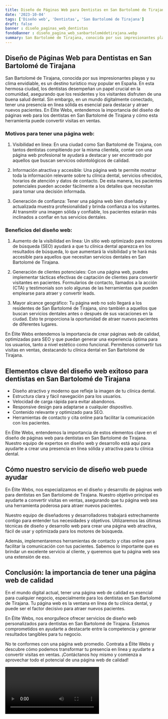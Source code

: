 ```yaml
---
title: Diseño de Páginas Web para Dentistas en San Bartolomé de Tirajana
date: '2023-10-04'
tags: ['Diseño web', 'Dentistas', 'San Bartolomé de Tirajana']
draft: false
banner : diseño_paginas_web_dentistas
fondoBanner : diseño_pagina_web_sanbartolomédetirajana.webp
summary: San Bartolomé de Tirajana, conocida por sus impresionantes playas y su clima envidiable, es un destino turístico muy popular en España. En esta hermosa ciudad, los dentistas desempeñan un papel crucial en la comunidad, asegurando que los residentes y los visitantes disfruten de una buena salud dental. Sin embargo, en un mundo digitalmente conectado, tener una presencia en línea sólida es esencial para destacar y atraer nuevos pacientes. En Élite Webs, entendemos la importancia del diseño de páginas web para los dentistas en San Bartolomé de Tirajana y cómo esta herramienta puede convertir visitas en ventas.
---
```


## Diseño de Páginas Web para Dentistas en San Bartolomé de Tirajana

San Bartolomé de Tirajana, conocida por sus impresionantes playas y su clima envidiable, es un destino turístico muy popular en España. En esta hermosa ciudad, los dentistas desempeñan un papel crucial en la comunidad, asegurando que los residentes y los visitantes disfruten de una buena salud dental. Sin embargo, en un mundo digitalmente conectado, tener una presencia en línea sólida es esencial para destacar y atraer nuevos pacientes. En Élite Webs, entendemos la importancia del diseño de páginas web para los dentistas en San Bartolomé de Tirajana y cómo esta herramienta puede convertir visitas en ventas.

### Motivos para tener una página web:

1. Visibilidad en línea: En una ciudad como San Bartolomé de Tirajana, con tantos dentistas compitiendo por la misma clientela, contar con una página web profesional te ayudará a destacar y ser encontrado por aquellos que buscan servicios odontológicos de calidad.

2. Información atractiva y accesible: Una página web te permite mostrar toda la información relevante sobre tu clínica dental, servicios ofrecidos, horarios de atención y datos de contacto. De esta manera, los pacientes potenciales pueden acceder fácilmente a los detalles que necesitan para tomar una decisión informada.

3. Generación de confianza: Tener una página web bien diseñada y actualizada muestra profesionalidad y brinda confianza a los visitantes. Al transmitir una imagen sólida y confiable, los pacientes estarán más inclinados a confiar en tus servicios dentales.

### Beneficios del diseño web:

1. Aumento de la visibilidad en línea: Un sitio web optimizado para motores de búsqueda (SEO) ayudará a que tu clínica dental aparezca en los resultados de búsqueda, lo que aumentará la visibilidad y te hará más accesible para aquellos que necesitan servicios dentales en San Bartolomé de Tirajana.

2. Generación de clientes potenciales: Con una página web, puedes implementar tácticas efectivas de captación de clientes para convertir visitantes en pacientes. Formularios de contacto, llamados a la acción (CTA) y testimonials son solo algunas de las herramientas que pueden emplearse para atraer y convertir leads.

3. Mayor alcance geográfico: Tu página web no solo llegará a los residentes de San Bartolomé de Tirajana, sino también a aquellos que buscan servicios dentales antes o después de sus vacaciones en la ciudad. Esto te proporciona la oportunidad de atraer nuevos pacientes de diferentes lugares.

En Élite Webs entendemos la importancia de crear páginas web de calidad, optimizadas para SEO y que puedan generar una experiencia óptima para los usuarios, tanto a nivel estético como funcional. Permítenos convertir tus visitas en ventas, destacando tu clínica dental en San Bartolomé de Tirajana.

<GifSeo />

<Cta />

## Elementos clave del diseño web exitoso para dentistas en San Bartolomé de Tirajana

- Diseño atractivo y moderno que refleje la imagen de tu clínica dental.
- Estructura clara y fácil navegación para los usuarios.
- Velocidad de carga rápida para evitar abandonos.
- Responsive design para adaptarse a cualquier dispositivo.
- Contenido relevante y optimizado para SEO.
- Herramientas de contacto y cita online para facilitar la comunicación con los pacientes.

En Élite Webs, entendemos la importancia de estos elementos clave en el diseño de páginas web para dentistas en San Bartolomé de Tirajana. Nuestro equipo de expertos en diseño web y desarrollo está aquí para ayudarte a crear una presencia en línea sólida y atractiva para tu clínica dental.

## Cómo nuestro servicio de diseño web puede ayudar

En Élite Webs, nos especializamos en el diseño y desarrollo de páginas web para dentistas en San Bartolomé de Tirajana. Nuestro objetivo principal es ayudarte a convertir visitas en ventas, asegurando que tu página web sea una herramienta poderosa para atraer nuevos pacientes.

Nuestro equipo de diseñadores y desarrolladores trabajará estrechamente contigo para entender tus necesidades y objetivos. Utilizaremos las últimas técnicas de diseño y desarrollo web para crear una página web atractiva, fácil de usar y optimizada para los motores de búsqueda.

Además, implementaremos herramientas de contacto y citas online para facilitar la comunicación con tus pacientes. Sabemos lo importante que es brindar un excelente servicio al cliente, y queremos que tu página web sea una extensión de eso.

## Conclusión: la importancia de tener una página web de calidad

En el mundo digital actual, tener una página web de calidad es esencial para cualquier negocio, especialmente para los dentistas en San Bartolomé de Tirajana. Tu página web es la ventana en línea de tu clínica dental, y puede ser el factor decisivo para atraer nuevos pacientes.

En Élite Webs, nos enorgullece ofrecer servicios de diseño web personalizados para dentistas en San Bartolomé de Tirajana. Estamos comprometidos en ayudarte a destacarte entre la competencia y generar resultados tangibles para tu negocio.

No te conformes con una página web promedio. Contrata a Élite Webs y descubre cómo podemos transformar tu presencia en línea y ayudarte a convertir visitas en ventas. ¡Contáctanos hoy mismo y comienza a aprovechar todo el potencial de una página web de calidad!

<Video />

<CtaBot job='Dentistas' city='San Bartolomé de Tirajana'/>

<Gmaps query='San Bartolomé de Tirajana+españa+maps' />